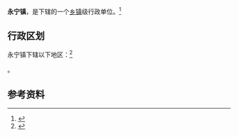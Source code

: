 {{中国乡级行政区|61/06/25/105/000}}

'''永宁镇'''，是{{PRC admin/fullname|61/06/25/105/000|3}}下辖的一个[[乡镇|乡镇]]级行政单位。<ref>{{PRC admin/ref sgc|{{PRC admin/parent|61/06/25/105/000}}}}</ref>

== 行政区划 ==

永宁镇下辖以下地区：<ref>{{PRC admin/ref sgc|61/06/25/105/000}}</ref>

{{PRC admin/children|61/06/25/105/000}}。

== 参考资料 ==

{{reflist}}

{{行政区划小作品}}
{{PRC admin/navcat|61/06/25/105/000}}